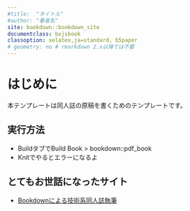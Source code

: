 ```yaml
---
#title:  "タイトル"
#author: "著者名"
site: bookdown::bookdown_site
documentclass: bxjsbook
classoption: xelatex,ja=standard, b5paper
# geometry: no # rmarkdown 2.x以降では不要
---
```


# はじめに {-#hajimeni}

本テンプレートは同人誌の原稿を書くためのテンプレートです。

## 実行方法

* BuildタブでBuild Book > bookdown::pdf_book
* Knitでやるとエラーになるよ

## とてもお世話になったサイト

* [Bookdownによる技術系同人誌執筆](https://teastat.blogspot.com/2019/01/bookdown.html)


